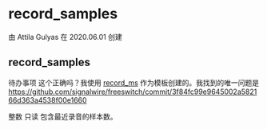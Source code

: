 # record_samples

由 Attila Gulyas 在 2020.06.01 创建

## record_samples

待办事项 这个正确吗？我使用 [record\_ms](./record_ms_16353885.mdx#record_ms) 作为模板创建的。我找到的唯一问题是 <https://github.com/signalwire/freeswitch/commit/3f84fc99e9645002a582166d363a4538f00e1660>

整数 只读 包含最近录音的样本数。